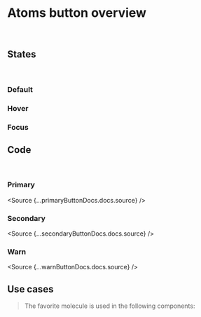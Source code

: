 
<Meta title="Atoms/Button/Overview" />

# Atoms button overview

<br />

## States

<br />

### Default

<Canvas>
  <Story id="atoms-button--primary"></Story>
  <Story id="atoms-button--secondary"></Story>
  <Story id="atoms-button--warn"></Story>
</Canvas>

### Hover

<Canvas>
  <Story id="atoms-button--primary-hover"></Story>
  <Story id="atoms-button--secondary-hover"></Story>
  <Story id="atoms-button--warn-hover"></Story>
</Canvas>

### Focus

<Canvas>
  <Story id="atoms-button--primary-focus"></Story>
  <Story id="atoms-button--secondary-focus"></Story>
  <Story id="atoms-button--warn-focus"></Story>
</Canvas>

## Code

<br />

### Primary

<Source {...primaryButtonDocs.docs.source} />

### Secondary

<Source {...secondaryButtonDocs.docs.source} />

### Warn

<Source {...warnButtonDocs.docs.source} />

## Use cases

> The favorite molecule is used in the following components:
